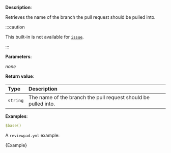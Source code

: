 
**Description**:

Retrieves the name of the branch the pull request should be pulled into.

:::caution

This built-in is not available for [`issue`](/guides/syntax#workflow).

:::

**Parameters**:

_none_

**Return value**:

| Type     | Description                                                    |
| :------- | :------------------------------------------------------------- |
| `string` | The name of the branch the pull request should be pulled into. |

**Examples**:

```yml
$base()
```

A `reviewpad.yml` example:

<CodeBlock language="yml" title="reviewpad.yml">{Example}</CodeBlock>
